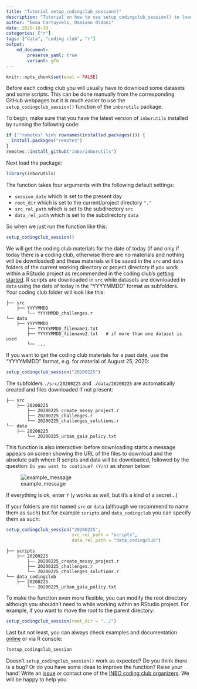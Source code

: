 ```yaml
---
title: "Tutorial setup_codingclub_session()"
description: "Tutorial on how to use setup_codingclub_session() to load data and scripts to use during coding clubs."
author: "Emma Cartuyvels, Damiano Oldoni"
date: 2020-10-30
categories: ["r"]
tags: ["data", "coding club", "r"]
output: 
    md_document:
        preserve_yaml: true
        variant: gfm
---
```



```r
knitr::opts_chunk$set(eval = FALSE)
```


Before each coding club you will usually have to download some datasets and some scripts.
This can be done manually from the corresponding GitHub webpages but it is much easier to use the `setup_codingclub_session()` function of the `inborutils` package.

To begin, make sure that you have the latest version of `inborutils` installed by running the following code:

```r
if (!"remotes" %in% rownames(installed.packages())) {
  install.packages("remotes")
}
remotes::install_github("inbo/inborutils")
```

Next load the package:

```r
library(inborutils)
```

The function takes four arguments with the following default settings:

 - `session_date` which is set to the present day
 - `root_dir` which is set to  the current/project directory `"."`
 - `src_rel_path` which is set to the subdirectory `src`
 - `data_rel_path` which is set to the subdirectory `data`


So when we just run the function like this:

```r
setup_codingclub_session()
```

We will get the coding club materials for the date of today (if and only if today there is a coding club, otherwise there are no materials and nothing will be downloaded) and these materials will be saved in the `src` and `data` folders of the current working directory or project directory if you work within a RStudio project as recommended in the coding club's [getting started](https://inbo.github.io/coding-club/gettingstarted.html). 
R scripts are downloaded in `src` while datasets are downloaded in `data` using the date of today in the "YYYYMMDD" format as subfolders. Your coding club folder will look like this:

```
├── src
    ├── YYYYMMDD
        └── YYYYMMDD_challenges.r
└── data
    ├── YYYYMMDD
        ├── YYYYYMMDD_filename1.txt
        ├── YYYYYMMDD_filename2.txt   # if more than one dataset is used
        └── ...
```

If you want to get the coding club materials for a past date, use the "YYYYMMDD" format, e.g. for material of August 25, 2020: 

```r
setup_codingclub_session("20200225")
```

The subfolders `./src/20200225` and `./data/20200225` are automatically created and files downloaded if not present:

```
├── src
    ├── 20200225
        ├── 20200225_create_messy_project.r
        ├── 20200225_challenges.r
        └── 20200225_challenges_solutions.r
└── data
    ├── 20200225
        └── 20200225_urban_gaia_policy.txt
```

This function is also interactive: before downloading starts a message appears on screen showing the URL of the files to download and the absolute path where R scripts and data will be downloaded, followed by the question: `Do you want to continue? (Y/n)` as shown below:

![example_message](images/example_message_before_download.png)

If everything is ok, enter `Y` (`y` works as well, but it's a kind of a secret...)

If your folders are not named `src` or `data` (although we recommend to name them as such) but for example `scripts` and `data_codingclub` you can specify them as such:

```r
setup_codingclub_session("20200225",
                         src_rel_path = "scripts",
                         data_rel_path = "data_codingclub")

```

```
├── scripts
    ├── 20200225
        ├── 20200225_create_messy_project.r
        ├── 20200225_challenges.r
        └── 20200225_challenges_solutions.r
└── data_codingclub
    ├── 20200225
        └── 20200225_urban_gaia_policy.txt
```

To make the function even more flexible, you can modify the root directory although you shouldn't need to while working within an RStudio project.
For example, if you want to move the root to the parent directory:

```r
setup_codingclub_session(root_dir = "../")
```

Last but not least, you can always check examples and documentation [online](https://inbo.github.io/inborutils/reference/setup_codingclub_session.html) or via R console:

```r
?setup_codingclub_session
```

Doesn't `setup_codingclub_session()` work as expected? 
Do you think there is a bug? 
Or do you have some ideas to improve the function? 
Raise your hand! 
Write an [issue](https://github.com/inbo/inborutils/issues) or contact one of the [INBO coding club organizers](https://inbo.github.io/coding-club/). 
We will be happy to help you.
